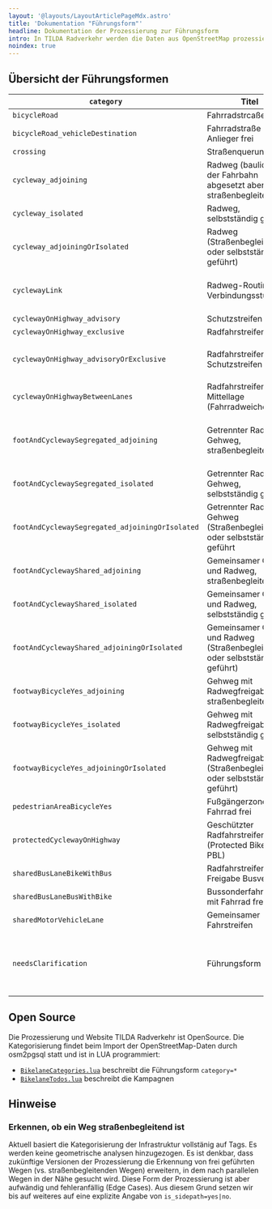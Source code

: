 ```yaml
---
layout: '@layouts/LayoutArticlePageMdx.astro'
title: 'Dokumentation "Führungsform"'
headline: Dokumentation der Prozessierung zur Führungsform
intro: In TILDA Radverkehr werden die Daten aus OpenStreetMap prozessierut und kategorisiert nach Führungsform.
noindex: true
---
```


## Übersicht der Führungsformen

| `category` | Titel | Kurzbeschreibung | Link |
|---|---|---|---|
| `bicycleRoad` | Fahrradstrcaße |  |  |
| `bicycleRoad_vehicleDestination` | Fahrradstraße mit Anlieger frei |  |  |
| `crossing` | Straßenquerung | (Keine weitere Unterteilung, bisher) |  |
| `cycleway_adjoining` | Radweg (baulich von der Fahrbahn abgesetzt aber straßenbegleitend) |  |  |
| `cycleway_isolated` | Radweg, selbstständig geführt | Beispielweise Wege durch Wald und Feld. |  |
| `cycleway_adjoiningOrIsolated` | Radweg (Straßenbegleitend oder selbstständig geführt) | Kategorisierung unklar; Fallback-Kategorie wenn Angabe `is_sidepath=yes\|no` fehlt. |  |
| `cyclewayLink` | Radweg-Routing-Verbindungsstück. | Häufig in OpenStreetMap verwendet um routenfähiges Netz zu erzeugen; repräsentiert nur selten physische Infrastruktur. |  |
| `cyclewayOnHighway_advisory` | Schutzstreifen |  |  |
| `cyclewayOnHighway_exclusive` | Radfahrstreifen |  |  |
| `cyclewayOnHighway_advisoryOrExclusive` | Radfahrstreifen oder Schutzstreifen | Kategorisierung unklar; Fallback-Kategorie wenn Angabe `cycleway:SIDE:lane=advisory\|exclusive` fehlt. |  |
| `cyclewayOnHighwayBetweenLanes` | Radfahrstreifen in Mittellage (Fahrradweiche) | Umgangssprachlich "Angstweiche". Kategorisiert anhand `cycleway:lanes` oder `bicycle:lanes` |  |
| `footAndCyclewaySegregated_adjoining` | Getrennter Rad- und Gehweg, straßenbegleitend | Enthält auch `cyclway*=track` wenn Zusatztags vorhanden. Unterstützt das Tagging-Muster von separaten Rad- und Gehweg-Geometrien mit Zusatztags. |  |
| `footAndCyclewaySegregated_isolated` | Getrennter Rad- und Gehweg, selbstständig geführt | Beispielweise Wege durch Wald und Feld. |  |
| `footAndCyclewaySegregated_adjoiningOrIsolated` | Getrennter Rad- und Gehweg (Straßenbegleitend oder selbstständig geführt | Kategorisierung unklar; Fallback-Kategorie wenn Angabe `is_sidepath=yes\|no` fehlt. |  |
| `footAndCyclewayShared_adjoining` | Gemeinsamer Geh- und Radweg, straßenbegleitend | Enthält auch `cyclway*=track` wenn Zusatztags vorhanden. |  |
| `footAndCyclewayShared_isolated` | Gemeinsamer Geh- und Radweg, selbstständig geführt | Beispielweise Wege durch Wald und Feld. |  |
| `footAndCyclewayShared_adjoiningOrIsolated` | Gemeinsamer Geh- und Radweg (Straßenbegleitend oder selbstständig geführt) | Kategorisierung unklar; Fallback-Kategorie wenn Angabe `is_sidepath=yes\|no` fehlt. |  |
| `footwayBicycleYes_adjoining` | Gehweg mit Radwegfreigabe, straßenbegleitend |  |  |
| `footwayBicycleYes_isolated` | Gehweg mit Radwegfreigabe, selbstständig geführt |  |  |
| `footwayBicycleYes_adjoiningOrIsolated` | Gehweg mit Radwegfreigabe (Straßenbegleitend oder selbstständig geführt) | Kategorisierung unklar; Fallback-Kategorie wenn Angabe `is_sidepath=yes\|no` fehlt. |  |
| `pedestrianAreaBicycleYes` | Fußgängerzone, Fahrrad frei | Fußgängerzonen ohne Fahrradfreigabe werden nicht berücksichtigt |  |
| `protectedCyclewayOnHighway` | Geschützter Radfahrstreifen (Protected Bike Lane / PBL) | Erfordert detailliertes Tagging mit dem [`separation`-Schema](https://wiki.openstreetmap.org/wiki/Proposal:Separation). |  |
| `sharedBusLaneBikeWithBus` | Radfahrstreifen mit Freigabe Busverkehr | Erlaubt wohl höhere Busgelder bei Falschparkern. |  |
| `sharedBusLaneBusWithBike` | Bussonderfahrstreifen mit Fahrrad frei |  |  |
| `sharedMotorVehicleLane` | Gemeinsamer Fahrstreifen | Durch Piktogramme auf der Fahrbahn ausgezeichnet | [Wiki](https://wiki.openstreetmap.org/wiki/Tag:cycleway%3Dshared_lane) |
| `needsClarification` | Führungsform unklar. | Die Attribute in OpenStreetMap sind nicht ausreichend, um die Führungsform zu kategorisieren. Das deutet darauf hin, dass zusätzlich Attribute in OSM ergänzt werden müssen.  |  |

## Open Source

Die Prozessierung und Website TILDA Radverkehr ist OpenSource. Die Kategorisierung findet beim Import der OpenStreetMap-Daten durch osm2pgsql statt und ist in LUA programmiert:
* [`BikelaneCategories.lua`](https://github.com/FixMyBerlin/atlas-app/blob/develop/processing/topics/roads_bikelanes/bikelanes/BikelaneCategories.lua) beschreibt die Führungsform `category=*`
* [`BikelaneTodos.lua`](https://github.com/FixMyBerlin/atlas-app/blob/develop/processing/topics/roads_bikelanes/bikelanes/BikelaneTodos.lua) beschreibt die Kampagnen

## Hinweise

### Erkennen, ob ein Weg straßenbegleitend ist

Aktuell basiert die Kategorisierung der Infrastruktur vollstänig auf Tags. Es werden keine geometrische analysen hinzugezogen. Es ist denkbar, dass zukünftige Versionen der Prozessierung die Erkennung von frei geführten Wegen (vs. straßenbegleitenden Wegen) erweitern, in dem nach parallelen Wegen in der Nähe gesucht wird. Diese Form der Prozessierung ist aber aufwändig und fehleranfällig (Edge Cases). Aus diesem Grund setzen wir bis auf weiteres auf eine explizite Angabe von `is_sidepath=yes|no`.
